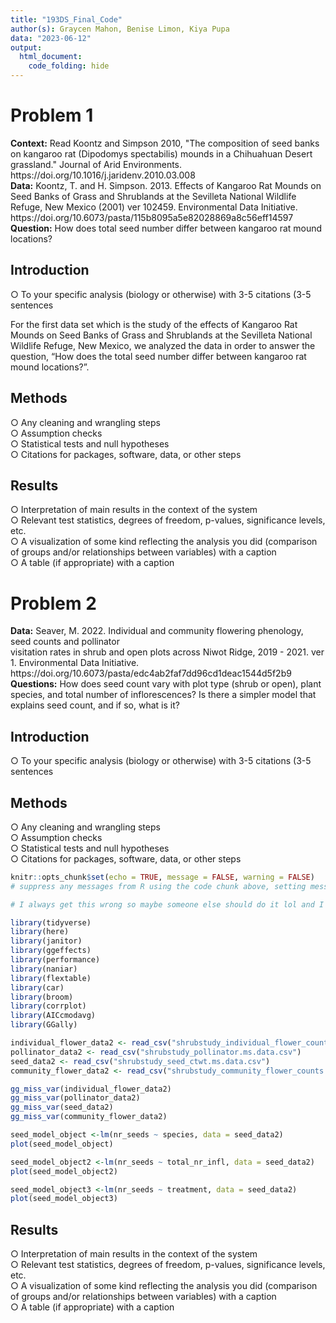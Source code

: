 ```yaml
---
title: "193DS_Final_Code"
author(s): Graycen Mahon, Benise Limon, Kiya Pupa
data: "2023-06-12"
output:
  html_document:
    code_folding: hide
---
```


# Problem 1

**Context:** Read Koontz and Simpson 2010, \"The composition of seed banks on kangaroo rat (Dipodomys spectabilis) mounds in a Chihuahuan Desert grassland.\" Journal of Arid Environments. https://doi.org/10.1016/j.jaridenv.2010.03.008\
**Data:** Koontz, T. and H. Simpson. 2013. Effects of Kangaroo Rat Mounds on Seed Banks of Grass and Shrublands at the Sevilleta National Wildlife Refuge, New Mexico (2001) ver 102459. Environmental Data Initiative.\
https://doi.org/10.6073/pasta/115b8095a5e82028869a8c56eff14597\
**Question:** How does total seed number differ between kangaroo rat mound locations?

## Introduction

○ To your specific analysis (biology or otherwise) with 3-5 citations (3-5\
sentences

For the first data set which is the study of the effects of Kangaroo Rat Mounds on Seed Banks of Grass and Shrublands at the Sevilleta National Wildlife Refuge, New Mexico, we analyzed the data in order to answer the question, "How does the total seed number differ between kangaroo rat mound locations?".

## Methods

○ Any cleaning and wrangling steps\
○ Assumption checks\
○ Statistical tests and null hypotheses\
○ Citations for packages, software, data, or other steps

## Results

○ Interpretation of main results in the context of the system\
○ Relevant test statistics, degrees of freedom, p-values, significance levels, etc.\
○ A visualization of some kind reflecting the analysis you did (comparison of groups and/or relationships between variables) with a caption\
○ A table (if appropriate) with a caption

# Problem 2

**Data:** Seaver, M. 2022. Individual and community flowering phenology, seed counts and pollinator\
visitation rates in shrub and open plots across Niwot Ridge, 2019 - 2021. ver 1. Environmental Data Initiative. https://doi.org/10.6073/pasta/edc4ab2faf7dd96cd1deac1544d5f2b9\
**Questions:** How does seed count vary with plot type (shrub or open), plant species, and total number of inflorescences? Is there a simpler model that explains seed count, and if so, what is it?

## Introduction

○ To your specific analysis (biology or otherwise) with 3-5 citations (3-5\
sentences

## Methods

○ Any cleaning and wrangling steps\
○ Assumption checks\
○ Statistical tests and null hypotheses\
○ Citations for packages, software, data, or other steps

```r
knitr::opts_chunk$set(echo = TRUE, message = FALSE, warning = FALSE)
# suppress any messages from R using the code chunk above, setting messages and warnings to false}
```

```r
# I always get this wrong so maybe someone else should do it lol and I will copy it
```

```r
library(tidyverse)
library(here)
library(janitor)
library(ggeffects)
library(performance)
library(naniar) 
library(flextable)
library(car)
library(broom)
library(corrplot)
library(AICcmodavg)
library(GGally)
```

```r
individual_flower_data2 <- read_csv("shrubstudy_individual_flower_counts.ms.data.csv")
pollinator_data2 <- read_csv("shrubstudy_pollinator.ms.data.csv")
seed_data2 <- read_csv("shrubstudy_seed_ctwt.ms.data.csv")
community_flower_data2 <- read_csv("shrubstudy_community_flower_counts.ms.data.csv")
```

```r
gg_miss_var(individual_flower_data2)
gg_miss_var(pollinator_data2)
gg_miss_var(seed_data2)
gg_miss_var(community_flower_data2)
```

```r
seed_model_object <-lm(nr_seeds ~ species, data = seed_data2)
plot(seed_model_object)
```

```r
seed_model_object2 <-lm(nr_seeds ~ total_nr_infl, data = seed_data2)
plot(seed_model_object2)
```

```r
seed_model_object3 <-lm(nr_seeds ~ treatment, data = seed_data2)
plot(seed_model_object3)
```


## Results

○ Interpretation of main results in the context of the system\
○ Relevant test statistics, degrees of freedom, p-values, significance levels, etc.\
○ A visualization of some kind reflecting the analysis you did (comparison of groups and/or relationships between variables) with a caption\
○ A table (if appropriate) with a caption
